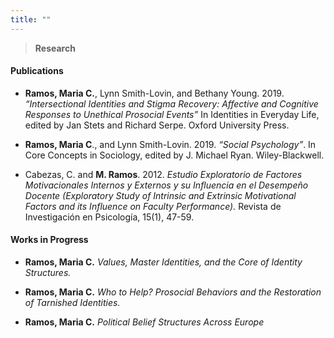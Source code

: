 ```yaml
---
title: ""
---
```


> **Research**

#### Publications

* **Ramos, Maria C.**, Lynn Smith-Lovin, and Bethany Young. 2019. *“Intersectional Identities and Stigma Recovery: Affective and Cognitive Responses to Unethical Prosocial Events”* In Identities in Everyday Life, edited by Jan Stets and Richard Serpe. Oxford University Press. 

* **Ramos, Maria C**., and Lynn Smith-Lovin. 2019. *“Social Psychology"*. In Core Concepts in Sociology, edited by J. Michael Ryan. Wiley-Blackwell.

* Cabezas, C. and **M. Ramos**. 2012. *Estudio Exploratorio de Factores Motivacionales Internos y Externos y su Influencia en el Desempeño Docente (Exploratory Study of Intrinsic and Extrinsic Motivational Factors and its Influence on Faculty Performance).* Revista de Investigación en Psicología, 15(1), 47-59. 

#### Works in Progress

* **Ramos, Maria C.** *Values, Master Identities, and the Core of Identity Structures.*

* **Ramos, Maria C.** *Who to Help? Prosocial Behaviors and the Restoration of Tarnished Identities.*

* **Ramos, Maria C.** *Political Belief Structures Across Europe*
